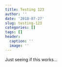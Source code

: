 ```yaml
---
title: Testing 123
author: ''
date: '2018-07-27'
slug: testing-123
categories: []
tags: []
header:
  caption: ''
  image: ''
---
```


Just seeing if this works...